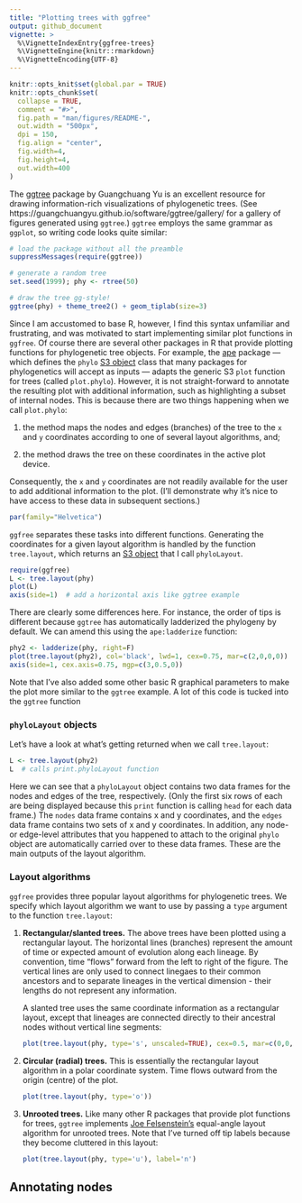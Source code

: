 ```yaml
---
title: "Plotting trees with ggfree"
output: github_document
vignette: >
  %\VignetteIndexEntry{ggfree-trees}
  %\VignetteEngine{knitr::rmarkdown}
  %\VignetteEncoding{UTF-8}
---
```


```r
knitr::opts_knit$set(global.par = TRUE)
knitr::opts_chunk$set(
  collapse = TRUE,
  comment = "#>",
  fig.path = "man/figures/README-",
  out.width = "500px",
  dpi = 150,
  fig.align = "center",
  fig.width=4,
  fig.height=4,
  out.width=400
)
```



The [ggtree](https://github.com/YuLab-SMU/ggtree) package by Guangchuang Yu is an excellent resource for drawing information-rich visualizations of phylogenetic trees.
(See https://guangchuangyu.github.io/software/ggtree/gallery/ for a gallery of figures generated using `ggtree`.)
`ggtree` employs the same grammar as `ggplot`, so writing code looks quite similar:
```r
# load the package without all the preamble
suppressMessages(require(ggtree))

# generate a random tree
set.seed(1999); phy <- rtree(50)

# draw the tree gg-style!
ggtree(phy) + theme_tree2() + geom_tiplab(size=3)
```

Since I am accustomed to base R, however, I find this syntax unfamiliar and frustrating, and was motivated to start implementing similar plot functions in `ggfree`.
Of course there are several other packages in R that provide plotting functions for phylogenetic tree objects.
For example, the [ape](https://cran.r-project.org/web/packages/ape/index.html) package &mdash; which defines the `phylo` [S3 object](http://adv-r.had.co.nz/S3.html) class that many packages for phylogenetics will accept as inputs &mdash; adapts the generic S3 `plot` function for trees (called `plot.phylo`).
However, it is not straight-forward to annotate the resulting plot with additional information, such as highlighting a subset of internal nodes.
This is because there are two things happening when we call `plot.phylo`: 

1. the method maps the nodes and edges (branches) of the tree to the `x` and `y` coordinates according to one of several layout algorithms, and;

2. the method draws the tree on these coordinates in the active plot device.

Consequently, the `x` and `y` coordinates are not readily available for the user to add additional information to the plot.
(I'll demonstrate why it's nice to have access to these data in subsequent sections.)

```r
par(family="Helvetica")
```

`ggfree` separates these tasks into different functions.
Generating the coordinates for a given layout algorithm is handled by the function `tree.layout`, which returns an [S3 object](http://adv-r.had.co.nz/S3.html) that I call `phyloLayout`.
```r
require(ggfree)
L <- tree.layout(phy)
plot(L)
axis(side=1)  # add a horizontal axis like ggtree example
```

There are clearly some differences here.
For instance, the order of tips is different because `ggtree` has automatically ladderized the phylogeny by default.
We can amend this using the `ape:ladderize` function:
```r
phy2 <- ladderize(phy, right=F)
plot(tree.layout(phy2), col='black', lwd=1, cex=0.75, mar=c(2,0,0,0))
axis(side=1, cex.axis=0.75, mgp=c(3,0.5,0))
```
Note that I've also added some other basic R graphical parameters to make the plot more similar to the `ggtree` example.
A lot of this code is tucked into the `ggtree` function 


### `phyloLayout` objects

Let's have a look at what's getting returned when we call `tree.layout`:
```r
L <- tree.layout(phy2)
L  # calls print.phyloLayout function
```

Here we can see that a `phyloLayout` object contains two data frames for the nodes and edges of the tree, respectively.
(Only the first six rows of each are being displayed because this `print` function is calling `head` for each data frame.)
The `nodes` data frame contains x and y coordinates, and the `edges` data frame contains two sets of x and y coordinates.
In addition, any node- or edge-level attributes that you happened to attach to the original `phylo` object are automatically carried over to these data frames.
These are the main outputs of the layout algorithm.

### Layout algorithms

`ggfree` provides three popular layout algorithms for phylogenetic trees.
We specify which layout algorithm we want to use by passing a `type` argument to the function `tree.layout`:

1. **Rectangular/slanted trees.**  The above trees have been plotted using a rectangular layout.
The horizontal lines (branches) represent the amount of time or expected amount of evolution along each lineage.
By convention, time "flows" forward from the left to right of the figure.
The vertical lines are only used to connect linegaes to their common ancestors and to separate lineages in the vertical dimension - their lengths do not represent any information.

   A slanted tree uses the same coordinate information as a rectangular layout, except that lineages are connected directly to their ancestral nodes without vertical line segments:
   ```r
   plot(tree.layout(phy, type='s', unscaled=TRUE), cex=0.5, mar=c(0,0,0,3))
   ```

2. **Circular (radial) trees.**  This is essentially the rectangular layout algorithm in a polar coordinate system.  Time flows outward from the origin (centre) of the plot.
   ```r
   plot(tree.layout(phy, type='o'))
   ```

3. **Unrooted trees.**  Like many other R packages that provide plot functions for trees, `ggtree` implements [Joe Felsenstein's](https://en.wikipedia.org/wiki/Joseph_Felsenstein) equal-angle layout algorithm for unrooted trees.
Note that I've turned off tip labels because they become cluttered in this layout:
   ```r
   plot(tree.layout(phy, type='u'), label='n')
   ```


## Annotating nodes

